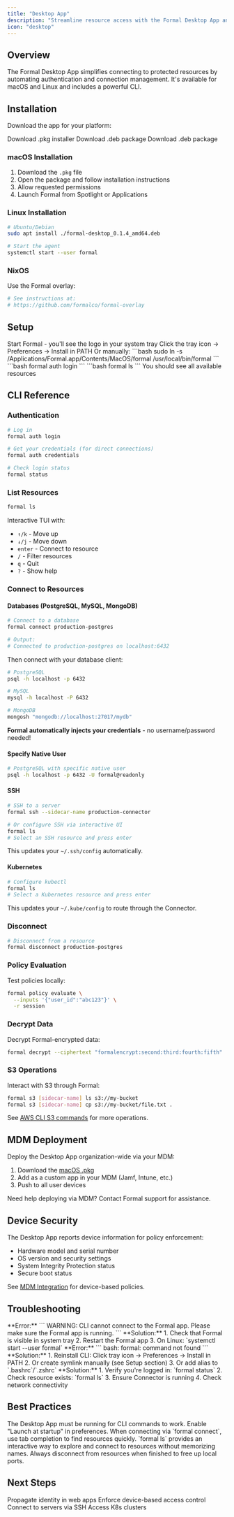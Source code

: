 ```yaml
---
title: "Desktop App"
description: "Streamline resource access with the Formal Desktop App and CLI"
icon: "desktop"
---
```


## Overview

The Formal Desktop App simplifies connecting to protected resources by automating authentication and connection management. It's available for macOS and Linux and includes a powerful CLI.

## Installation

Download the app for your platform:

<CardGroup cols={3}>
  <Card
    title="macOS"
    icon="apple"
    href="https://static-assets.formalcloud.net/desktop-app/darwin/formal.pkg"
  >
    Download .pkg installer
  </Card>
  <Card
    title="Ubuntu/Debian (x86_64)"
    icon="ubuntu"
    href="https://static-assets.formalcloud.net/desktop-app/linux/formal-desktop_0.1.4_amd64.deb"
  >
    Download .deb package
  </Card>
  <Card
    title="Ubuntu/Debian (ARM64)"
    icon="ubuntu"
    href="https://static-assets.formalcloud.net/desktop-app/linux/formal-desktop_0.1.4_arm64.deb"
  >
    Download .deb package
  </Card>
</CardGroup>

### macOS Installation

1. Download the `.pkg` file
2. Open the package and follow installation instructions
3. Allow requested permissions
4. Launch Formal from Spotlight or Applications

### Linux Installation

```bash
# Ubuntu/Debian
sudo apt install ./formal-desktop_0.1.4_amd64.deb

# Start the agent
systemctl start --user formal
```

### NixOS

Use the Formal overlay:

```bash
# See instructions at:
# https://github.com/formalco/formal-overlay
```

## Setup

<Steps>
  <Step title="Launch the App">
    Start Formal - you'll see the logo in your system tray
  </Step>
  <Step title="Install CLI (macOS)">
    Click the tray icon → Preferences → Install in PATH Or manually: ```bash
    sudo ln -s /Applications/Formal.app/Contents/MacOS/formal
    /usr/local/bin/formal ```
  </Step>
  <Step title="Log In">```bash formal auth login ```</Step>
  <Step title="Verify">
    ```bash formal ls ``` You should see all available resources
  </Step>
</Steps>

## CLI Reference

### Authentication

```bash
# Log in
formal auth login

# Get your credentials (for direct connections)
formal auth credentials

# Check login status
formal status
```

### List Resources

```bash
formal ls
```

Interactive TUI with:

- `↑/k` - Move up
- `↓/j` - Move down
- `enter` - Connect to resource
- `/` - Filter resources
- `q` - Quit
- `?` - Show help

### Connect to Resources

#### Databases (PostgreSQL, MySQL, MongoDB)

```bash
# Connect to a database
formal connect production-postgres

# Output:
# Connected to production-postgres on localhost:6432
```

Then connect with your database client:

```bash
# PostgreSQL
psql -h localhost -p 6432

# MySQL
mysql -h localhost -P 6432

# MongoDB
mongosh "mongodb://localhost:27017/mydb"
```

**Formal automatically injects your credentials** - no username/password needed!

#### Specify Native User

```bash
# PostgreSQL with specific native user
psql -h localhost -p 6432 -U formal@readonly
```

#### SSH

```bash
# SSH to a server
formal ssh --sidecar-name production-connector

# Or configure SSH via interactive UI
formal ls
# Select an SSH resource and press enter
```

This updates your `~/.ssh/config` automatically.

#### Kubernetes

```bash
# Configure kubectl
formal ls
# Select a Kubernetes resource and press enter
```

This updates your `~/.kube/config` to route through the Connector.

### Disconnect

```bash
# Disconnect from a resource
formal disconnect production-postgres
```

### Policy Evaluation

Test policies locally:

```bash
formal policy evaluate \
  --inputs '{"user_id":"abc123"}' \
  -r session
```

### Decrypt Data

Decrypt Formal-encrypted data:

```bash
formal decrypt --ciphertext "formalencrypt:second:third:fourth:fifth"
```

### S3 Operations

Interact with S3 through Formal:

```bash
formal s3 [sidecar-name] ls s3://my-bucket
formal s3 [sidecar-name] cp s3://my-bucket/file.txt .
```

See [AWS CLI S3 commands](https://docs.aws.amazon.com/cli/latest/userguide/cli-services-s3-commands.html) for more operations.

## MDM Deployment

Deploy the Desktop App organization-wide via your MDM:

1. Download the [macOS .pkg](https://static-assets.formalcloud.net/desktop-app/darwin/formal.pkg)
2. Add as a custom app in your MDM (Jamf, Intune, etc.)
3. Push to all user devices

<Note>Need help deploying via MDM? Contact Formal support for assistance.</Note>

## Device Security

The Desktop App reports device information for policy enforcement:

- Hardware model and serial number
- OS version and security settings
- System Integrity Protection status
- Secure boot status

See [MDM Integration](/docs/guides/integrations/mdm) for device-based policies.

## Troubleshooting

<AccordionGroup>
  <Accordion title="App not running">
    **Error:** ``` WARNING: CLI cannot connect to the Formal app. Please make
    sure the Formal app is running. ``` **Solution:** 1. Check that Formal is
    visible in system tray 2. Restart the Formal app 3. On Linux: `systemctl
    start --user formal`
  </Accordion>

<Accordion title="Command not found">
  **Error:** ``` bash: formal: command not found ``` **Solution:** 1. Reinstall
  CLI: Click tray icon → Preferences → Install in PATH 2. Or create symlink
  manually (see Setup section) 3. Or add alias to `.bashrc`/`.zshrc`
</Accordion>

  <Accordion title="Connection fails">
    **Solution:** 1. Verify you're logged in: `formal status` 2. Check resource
    exists: `formal ls` 3. Ensure Connector is running 4. Check network
    connectivity
  </Accordion>
</AccordionGroup>

## Best Practices

<AccordionGroup>
  <Accordion title="Keep App Running" icon="circle-check">
    The Desktop App must be running for CLI commands to work. Enable "Launch at
    startup" in preferences.
  </Accordion>

<Accordion title="Use Descriptive Resource Names" icon="tag">
  When connecting via `formal connect`, use tab completion to find resources
  quickly.
</Accordion>
<Accordion title="Leverage the TUI" icon="terminal">
  `formal ls` provides an interactive way to explore and connect to resources
  without memorizing names.
</Accordion>

  <Accordion title="Disconnect When Done" icon="plug">
    Always disconnect from resources when finished to free up local ports.
  </Accordion>
</AccordionGroup>

## Next Steps

<CardGroup cols={2}>
  <Card
    title="Chrome Extension"
    icon="chrome"
    href="/docs/guides/client-tools/chrome-extension"
  >
    Propagate identity in web apps
  </Card>
  <Card title="MDM Policies" icon="mobile" href="/docs/guides/integrations/mdm">
    Enforce device-based access control
  </Card>
  <Card
    title="SSH Access"
    icon="terminal"
    href="/docs/guides/integrations/data-technologies#ssh"
  >
    Connect to servers via SSH
  </Card>
  <Card
    title="Kubernetes Access"
    icon="dharmachakra"
    href="/docs/guides/integrations/data-technologies#kubernetes"
  >
    Access K8s clusters
  </Card>
</CardGroup>
